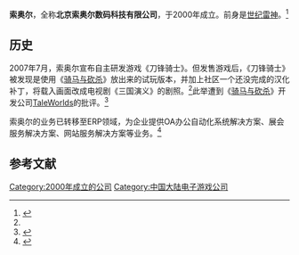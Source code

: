 {{Infobox company
| name =索奥尔
| name_en =
| logo =
| caption =
| type =
| traded_as =
| foundation = 2000年
| defunct = 
| location = {{CHN}}
| chairman =
| president =
| CEO =
| CFO =
| CMO =
| key_people =
| industry = 
| products =
| homepage = 
}}
'''索奥尔'''，全称'''北京索奥尔数码科技有限公司'''，于2000年成立。前身是[[世纪雷神|世纪雷神]]。<ref name=zol>{{cite news|title=国产单机发展缓慢不能怪盗版！早年中国正版运营商盘点|url=http://www.yxdown.com/news/201509/226984_1.html|accessdate=2016-11-19|archive-date=2019-08-19|archive-url=https://web.archive.org/web/20190819220905/http://www.yxdown.com/news/201509/226984_1.html|dead-url=no}}</ref>
==历史==
2007年7月，索奥尔宣布自主研发游戏《刀锋骑士》。但发售游戏后，《刀锋骑士》被发现是使用《[[骑马与砍杀|骑马与砍杀]]》放出来的试玩版本，并加上社区一个还没完成的汉化补丁，将载入画面改成电视剧《三国演义》的剧照。<ref name=zol></ref>此举遭到《[[骑马与砍杀|骑马与砍杀]]》开发公司[[TaleWorlds|TaleWorlds]]的批评。<ref>{{Cite web |url=http://www.cnbeta.com/articles/36140.htm |title=北京索奥尔被疑剽窃国外Demo游戏作品《Mount & Blade》 |access-date=2016-11-19 |archive-date=2016-11-19 |archive-url=https://web.archive.org/web/20161119182032/http://www.cnbeta.com/articles/36140.htm |dead-url=no }}</ref>

索奥尔的业务已转移至ERP领域，为企业提供OA办公自动化系统解决方案、展会服务解决方案、网站服务解决方案等业务。<ref>{{Cite web |url=http://www.soarsoft.com/company.aspx |title=关于索奥尔 |access-date=2016-11-19 |archive-url=https://web.archive.org/web/20161119181818/http://www.soarsoft.com/company.aspx |archive-date=2016-11-19 |dead-url=yes }}</ref>

== 参考文献 ==
{{reflist}}

{{中国大陆电子游戏公司}}
[[Category:2000年成立的公司|Category:2000年成立的公司]]
[[Category:中国大陆电子游戏公司|Category:中国大陆电子游戏公司]]
